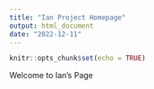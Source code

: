 ```yaml
---
title: "Ian Project Homepage"
output: html_document
date: "2022-12-11"
---
```


```r
knitr::opts_chunk$set(echo = TRUE)
```

Welcome to Ian's Page